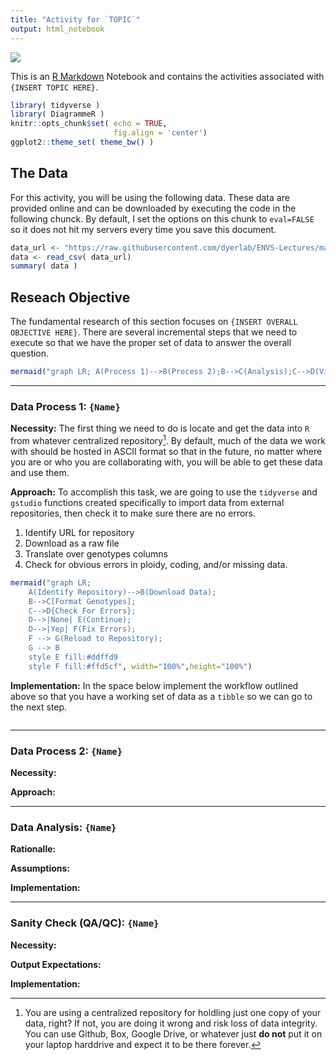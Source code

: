 ```yaml
---
title: "Activity for `TOPIC`"
output: html_notebook
---
```

![](https://live.staticflickr.com/65535/51022901556_a26d260297_o_d.png)


This is an [R Markdown](http://rmarkdown.rstudio.com) Notebook and contains the activities associated with `{INSERT TOPIC HERE}`.

```r
library( tidyverse )
library( DiagrammeR )
knitr::opts_chunk$set( echo = TRUE,
                       fig.align = 'center')
ggplot2::theme_set( theme_bw() )
```


## The Data

For this activity, you will be using the following data.  These data are provided online and can be downloaded by executing the code in the following chunck. By default, I set the options on this chunk to `eval=FALSE` so it does not hit my servers every time you save this document.

```r
data_url <- "https://raw.githubusercontent.com/dyerlab/ENVS-Lectures/master/data/Araptus_Disperal_Bias.csv"
data <- read_csv( data_url)
summary( data )
```



## Reseach Objective

The fundamental research of this section focuses on `{INSERT OVERALL OBJECTIVE HERE}`.  There are several incremental steps that we need to execute so that we have the proper set of data to answer the overall question.

```r
mermaid("graph LR; A(Process 1)-->B(Process 2);B-->C(Analysis);C-->D(Visualization);D-->E(QA/QC);", width="100%",height="100%")
```


---

### Data Process 1: `{Name}`

**Necessity:**  The first thing we need to do is locate and get the data into `R` from whatever centralized repository^[You are using a centralized repository for holdling just one copy of your data, right?  If not, you are doing it wrong and risk loss of data integrity.  You can use Github, Box, Google Drive, or whatever just **do not** put it on your laptop harddrive and expect it to be there forever.].  By default, much of the data we work with should be hosted in ASCII format so that in the future, no matter where you are or who you are collaborating with, you will be able to get these data and use them.

**Approach:**  To accomplish this task, we are going to use the `tidyverse` and `gstudio` functions created specifically to import data from external repositories, then check it to make sure there are no errors.

1. Identify URL for repository    
2. Download as a raw file  
3. Translate over genotypes columns  
4. Check for obvious errors in ploidy, coding, and/or missing data.  

```r
mermaid("graph LR;
    A(Identify Repository)-->B(Download Data);
    B-->C[Format Genotypes];
    C-->D{Check For Errors};
    D-->|None| E(Continue);
    D-->|Yep| F(Fix Errors);
    F --> G(Reload to Repository);
    G --> B
    style E fill:#ddffd9
    style F fill:#ffd5cf", width="100%",height="100%")
```


**Implementation:** In the space below implement the workflow outlined above so that you have a working set of data as a `tibble` so we can go to the next step.

```r

```


---

### Data Process 2: `{Name}`

**Necessity:**  

**Approach:**  


---

### Data Analysis: `{Name}`

**Rationalle:**  

**Assumptions:**

**Implementation:**




---

### Sanity Check (QA/QC): `{Name}`

**Necessity:**  

**Output Expectations:**  

**Implementation:** 




























